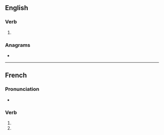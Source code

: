 {{also|interposés}}
==English==

===Verb===
{{head|en|verb form}}

# {{en-third-person singular of|interpose}}

===Anagrams===
* {{anagrams|en|isentropes}}

----

==French==

===Pronunciation===
* {{homophones|lang=fr|interpose|interposent}}

===Verb===
{{fr-verb-form}}

# {{inflection of|interposer||2|s|pres|indc|lang=fr}}
# {{inflection of|interposer||2|s|pres|subj|lang=fr}}
